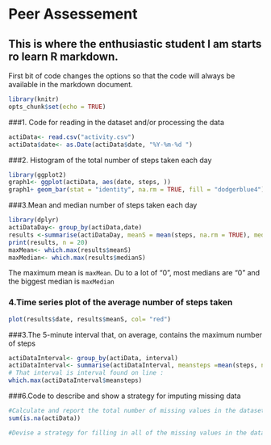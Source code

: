 # Peer Assessement

## This is where the enthusiastic student I am starts ro learn R markdown.

First bit of code changes the options so that the code will always be available 
in the markdown document.

```r
library(knitr)
opts_chunk$set(echo = TRUE)
```

###1. Code for reading in the dataset and/or processing the data

```r
actiData<- read.csv("activity.csv")
actiData$date<- as.Date(actiData$date, "%Y-%m-%d ")
```

###2. Histogram of the total number of steps taken each day
```r
library(ggplot2)
graph1<- ggplot(actiData, aes(date, steps, ))
graph1+ geom_bar(stat = "identity", na.rm = TRUE, fill = "dodgerblue4")

```

###3.Mean and median number of steps taken each day

```r
library(dplyr)
actiDataDay<- group_by(actiData,date)
results <-summarise(actiDataDay, meanS = mean(steps, na.rm = TRUE), medianS = median(steps, na.rm = TRUE) )
print(results, n = 20)
maxMean<- which.max(results$meanS)
maxMedian<- which.max(results$medianS)

```

The maximum mean is ` maxMean `. Du to a lot of "0", most medians are "0" and the biggest median is `maxMedian`

### 4.Time series plot of the average number of steps taken

```r
plot(results$date, results$meanS, col= "red")

```

###3.The 5-minute interval that, on average, contains the maximum number of steps
```r
actiDataInterval<- group_by(actiData, interval)
actiDataInterval<- summarise(actiDataInterval, meansteps =mean(steps, na.rm = TRUE))
# That interval is interval found on line :
which.max(actiDataInterval$meansteps)


```
###6.Code to describe and show a strategy for imputing missing data

```r
#Calculate and report the total number of missing values in the dataset (i.e. the total number of rows with NAs)
sum(is.na(actiData))

#Devise a strategy for filling in all of the missing values in the dataset.


```




